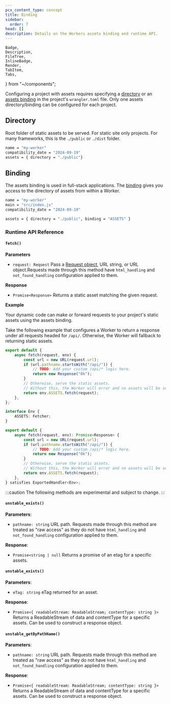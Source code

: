 ```yaml
---
pcx_content_type: concept
title: Binding
sidebar:
  order: 7
head: []
description: Details on the Workers assets binding and runtime API.
---
```


	Badge,
	Description,
	FileTree,
	InlineBadge,
	Render,
	TabItem,
	Tabs,
} from "~/components";

Configuring a project with assets requires specifying a [directory](/workers/configuration/assets/#directory) or an [assets binding](/workers/static-assets/binding/) in the project's `wrangler.toml` file. Only one assets directory/binding can be configured for each project.

## Directory

Root folder of static assets to be served. For static site only projects. For many frameworks, this is the `./public` or `./dist` folder.

```sh title="wrangler.toml"
name = "my-worker"
compatibility_date = "2024-09-19"
assets = { directory = "./public"}
```

## Binding

The assets binding is used in full-stack applications. The [binding](/workers/runtime-apis/bindings) gives you access to the directory of assets from within a Worker.

```sh title="wrangler.toml"
name = "my-worker"
main = "src/index.js"
compatibility_date = "2024-09-19"

assets = { directory = "./public", binding = "ASSETS" }
```

### Runtime API Reference

#### `fetch()`

**Parameters**

- `request: Request` Pass a [Request object](/workers/runtime-apis/request/), URL string, or URL object.Requests made through this method have `html_handling` and `not_found_handling` configuration applied to them.

**Response**

- `Promise<Response>` Returns a static asset matching the given request.

**Example**

Your dynamic code can make or forward requests to your project's static assets using the assets binding.

Take the following example that configures a Worker to return a response under all requests headed for `/api/`. Otherwise, the Worker will fallback to returning static assets.

<Tabs> <TabItem label="JavaScript" icon="seti:javascript">

```js
export default {
	async fetch(request, env) {
		const url = new URL(request.url);
		if (url.pathname.startsWith("/api/")) {
			// TODO: Add your custom /api/* logic here.
			return new Response("Ok");
		}
		// Otherwise, serve the static assets.
		// Without this, the Worker will error and no assets will be served.
		return env.ASSETS.fetch(request);
	},
};
```

</TabItem> <TabItem label="TypeScript" icon="seti:typescript">

```ts
interface Env {
	ASSETS: Fetcher;
}

export default {
	async fetch(request, env): Promise<Response> {
		const url = new URL(request.url);
		if (url.pathname.startsWith("/api/")) {
			// TODO: Add your custom /api/* logic here.
			return new Response("Ok");
		}
		// Otherwise, serve the static assets.
		// Without this, the Worker will error and no assets will be served.
		return env.ASSETS.fetch(request);
	},
} satisfies ExportedHandler<Env>;
```

</TabItem> </Tabs>

:::caution
The following methods are experimental and subject to change.
:::

#### `unstable_exists()`

**Parameters**:

- `pathname: string` URL path. Requests made through this method are treated as "raw access" as they do not have `html_handling` and `not_found_handling` configuration applied to them.

**Response**:

- `Promise<string | null` Returns a promise of an etag for a specific assets.

#### `unstable_exists()`

**Parameters**:

- `eTag: string` eTag returned for an asset.

**Response**:

- `Promise<{ readableStream: ReadableStream; contentType: string }>` Returns a ReadableStream of data and contentType for a specific assets. Can be used to construct a response object.

#### `unstable_getByPathName()`

**Parameters**:

- `pathname: string` URL path. Requests made through this method are treated as "raw access" as they do not have `html_handling` and `not_found_handling` configuration applied to them.

**Response**:

- `Promise<{ readableStream: ReadableStream; contentType: string }>` Returns a ReadableStream of data and contentType for a specific assets. Can be used to construct a response object.
